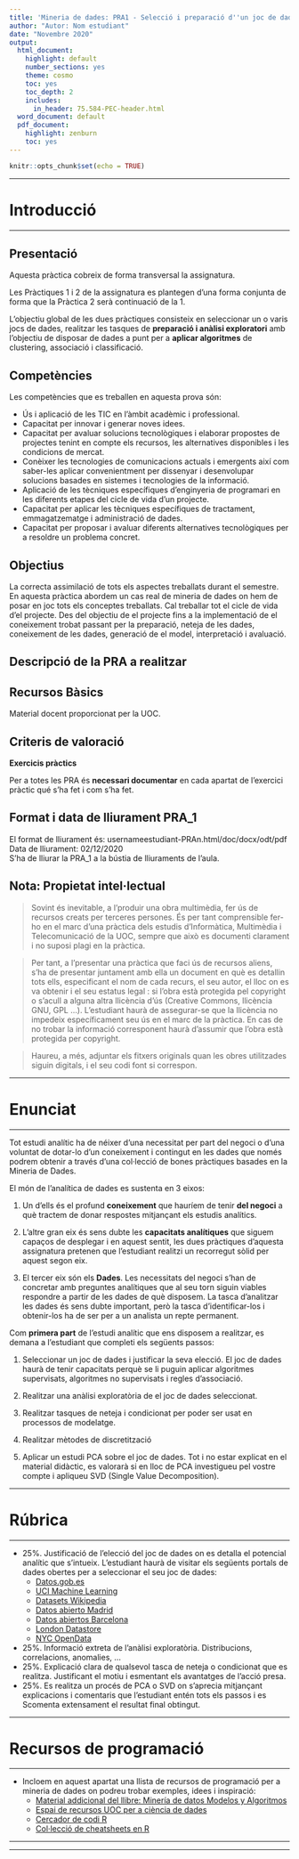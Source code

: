 ```yaml
---
title: 'Mineria de dades: PRA1 - Selecció i preparació d''un joc de dades'
author: "Autor: Nom estudiant"
date: "Novembre 2020"
output:
  html_document:
    highlight: default
    number_sections: yes
    theme: cosmo
    toc: yes
    toc_depth: 2
    includes:
      in_header: 75.584-PEC-header.html
  word_document: default
  pdf_document:
    highlight: zenburn
    toc: yes
---
```


```r
knitr::opts_chunk$set(echo = TRUE)
```
******
# Introducció
******
## Presentació
Aquesta pràctica cobreix de forma transversal la assignatura.

Les Pràctiques 1 i 2 de la assignatura es plantegen d'una forma conjunta de forma que la Pràctica 2 serà continuació de la 1.

L'objectiu global de les dues pràctiques consisteix en seleccionar un o varis jocs de dades, realitzar les tasques de **preparació i anàlisi exploratori** amb l'objectiu de disposar de dades a punt per a **aplicar algoritmes** de clustering, associació i classificació.

## Competències
Les competències que es treballen en aquesta prova són:

* Ús i aplicació de les TIC en l'àmbit acadèmic i professional.
* Capacitat per innovar i generar noves idees.
* Capacitat per avaluar solucions tecnològiques i elaborar propostes de projectes tenint en compte els recursos, les alternatives disponibles i les condicions de mercat.
* Conèixer les tecnologies de comunicacions actuals i emergents així com saber-les aplicar convenientment per dissenyar i desenvolupar solucions basades en sistemes i tecnologies de la informació.
* Aplicació de les tècniques específiques d'enginyeria de programari en les diferents etapes del cicle de vida d'un projecte.
* Capacitat per aplicar les tècniques específiques de tractament, emmagatzematge i administració de dades.
* Capacitat per proposar i avaluar diferents alternatives tecnològiques per a resoldre un problema concret.

## Objectius
La correcta assimilació de tots els aspectes treballats durant el semestre.
En aquesta pràctica abordem un cas real de mineria de dades on hem de posar en joc tots els conceptes treballats.
Cal treballar tot el cicle de vida d'el projecte. Des del objectiu de el projecte fins a la implementació de el coneixement trobat passant per la preparació, neteja de les dades, coneixement de les dades, generació de el model, interpretació i avaluació.

## Descripció de la PRA a realitzar

## Recursos Bàsics
Material docent proporcionat per la UOC. 

## Criteris de valoració

**Exercicis pràctics** 

Per a totes les PRA és **necessari documentar** en cada apartat de l'exercici pràctic qué s'ha fet i com s'ha fet.

## Format i data de lliurament PRA_1
El format de lliurament és: usernameestudiant-PRAn.html/doc/docx/odt/pdf  
Data de lliurament: 02/12/2020  
S'ha de lliurar la PRA_1 a la bústia de lliuraments de l'aula.

## Nota: Propietat intel·lectual

> Sovint és inevitable, a l'produir una obra multimèdia, fer ús de recursos creats per terceres persones. És per tant comprensible fer-ho en el marc d'una pràctica dels estudis d'Informàtica, Multimèdia i Telecomunicació de la UOC, sempre que això es documenti clarament i no suposi plagi en la pràctica.

> Per tant, a l'presentar una pràctica que faci ús de recursos aliens, s'ha de presentar juntament amb ella un document en què es detallin tots ells, especificant el nom de cada recurs, el seu autor, el lloc on es va obtenir i el seu estatus legal : si l'obra està protegida pel copyright o s'acull a alguna altra llicència d'ús (Creative Commons, llicència GNU, GPL ...).
L'estudiant haurà de assegurar-se que la llicència no impedeix específicament seu ús en el marc de la pràctica. En cas de no trobar la informació corresponent haurà d'assumir que l'obra està protegida per copyright.

> Haureu, a més, adjuntar els fitxers originals quan les obres utilitzades siguin digitals, i el seu codi font si correspon.

******
# Enunciat
******
Tot estudi analític ha de néixer d'una necessitat per part del negoci o d'una voluntat de dotar-lo d'un coneixement i contingut en les dades que només podrem obtenir a través d'una col·lecció de bones pràctiques basades en la Mineria de Dades.

El món de l'analítica de dades es sustenta en 3 eixos:

1. Un d'ells és el profund **coneixement** que hauríem de tenir **del negoci** a què tractem de donar respostes mitjançant els estudis analítics.

2. L'altre gran eix és sens dubte les **capacitats analítiques** que siguem capaços de desplegar i en aquest sentit, les dues pràctiques d'aquesta assignatura pretenen que l'estudiant realitzi un recorregut sòlid per aquest segon eix.

3. El tercer eix són els **Dades**. Les necessitats del negoci s'han de concretar amb preguntes analítiques que al seu torn siguin viables respondre a partir de les dades de què disposem. La tasca d'analitzar les dades és sens dubte important, però la tasca d'identificar-los i obtenir-los ha de ser per a un analista un repte permanent.

Com **primera part** de l'estudi analític que ens disposem a realitzar, es demana a l'estudiant que completi els següents passos:

1. Seleccionar un joc de dades i justificar la seva elecció. El joc de dades haurà de tenir capacitats perquè se li puguin aplicar algoritmes supervisats, algoritmes no supervisats i regles d'associació.

2. Realitzar una anàlisi exploratòria de el joc de dades seleccionat.

3. Realitzar tasques de neteja i condicionat per poder ser usat en processos de modelatge.

4. Realitzar mètodes de discretització

5. Aplicar un estudi PCA sobre el joc de dades. Tot i no estar explicat en el material didàctic, es valorarà si en lloc de PCA investigueu pel vostre compte i apliqueu SVD (Single Value Decomposition).

******
# Rúbrica
******
* 25%. Justificació de l'elecció del joc de dades on es detalla el potencial analític que s'intueix. L'estudiant haurà de visitar els següents portals de dades obertes per a seleccionar el seu joc de dades:  
  + [Datos.gob.es](https://datos.gob.es/es/catalogo?q=&frequency=%7B"type"%3A+"months"%2C+"value"%3A+"1"%7D&sort=score+desc%2C+metadata_modified+desc)
  + [UCI Machine Learning](https://archive.ics.uci.edu/ml/datasets.php)
  + [Datasets Wikipedia](https://en.wikipedia.org/wiki/List_of_datasets_for_machine-learning_research)
  + [Datos abierto Madrid](https://datos.madrid.es/portal/site/egob/)
  + [Datos abiertos Barcelona](https://opendata-ajuntament.barcelona.cat/ca/)
  + [London Datastore](https://data.london.gov.uk/)
  + [NYC OpenData](https://opendata.cityofnewyork.us/)
* 25%. Informació extreta de l'anàlisi exploratòria. Distribucions, correlacions, anomalies, ...
* 25%. Explicació clara de qualsevol tasca de neteja o condicionat que es realitza. Justificant el motiu i esmentant els avantatges de l'acció presa.
* 25%. Es realitza un procés de PCA o SVD on s'aprecia mitjançant explicacions i comentaris que l'estudiant entén tots els passos i es Scomenta extensament el resultat final obtingut.



******
# Recursos de programació
******
* Incloem en aquest apartat una llista de recursos de programació per a mineria de dades on podreu trobar exemples, idees i inspiració:
  + [Material addicional del llibre: Minería de datos Modelos y Algoritmos](http://oer.uoc.edu/libroMD/)
  + [Espai de recursos UOC per a ciència de dades](http://datascience.recursos.uoc.edu/)
  + [Cercador de codi R](https://rseek.org/)  
  + [Col·lecció de cheatsheets en R](https://rstudio.com/resources/cheatsheets/)  
  

******

******
